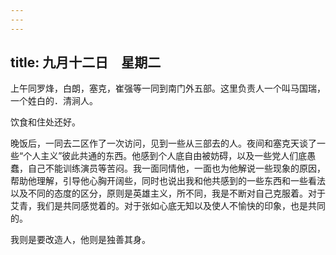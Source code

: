 ```yaml
---
---
---
```

title: 九月十二日　星期二
---




上午同罗烽，白朗，塞克，崔强等一同到南门外五部。这里负责人一个叫马国瑞，一个姓白的．清涧人。

饮食和住处还好。

晚饭后，一同去二区作了一次访问，见到一些从三部去的人。夜间和塞克天谈了一些“个人主义”彼此共通的东西。他感到个人底自由被妨碍，以及一些党人们底愚蠢，自己不能训练演员等苦闷。我一面同情他，一面也为他解说一些现象的原因，帮助他理解，引导他心胸开阔些，同时也说出我和他共感到的一些东西和一些看法以及不同的态度的区分，原则是英雄主义，所不同，我是不断对自己克服着。对于艾青，我们是共同感觉着的。对于张如心底无知以及使人不愉快的印象，也是共同的。

我则是要改造人，他则是独善其身。